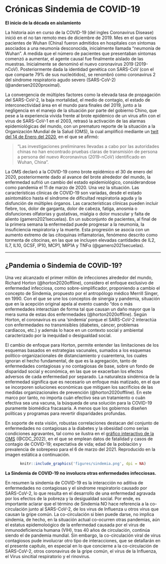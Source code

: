 # Crónicas Sindemia de COVID-19 {#covid}

**El inicio de la década en aislamiento**

La historia aún en curso de la COVID-19 (del ingles Coronavirus Disease) inició en el no tan remoto mes de diciembre de 2019. Mes en el que varios pacientes de Wuhan (China) fueron admitidos en hospitales con síntomas asociados a una neumonía desconocida, inicialmente llamada "neumonía de Wuhan". A medida que el número de pacientes que presentaban síntomas comenzó a aumentar, el agente causal fue finalmente aislado de las muestras. Inicialmente se denominó el nuevo coronavirus 2019 (2019-nCoV). Posteriormente dada la identidad genética con SARS-CoV (con el que comparte 79% de sus nucleótidos), se renombró como  coronavirus 2 del síndrome respiratorio agudo severo (SARS-CoV-2) (@andersen2020proximal). 

La convergencia de múltiples factores como la elevada tasa de propagación del SARS-CoV-2, la baja mortalidad, el medio de contagio, el estado de interconectividad área en el mundo para finales del 2019, junto a la negligencia en el manejo de la situación por parte del gobierno Chino, que pese a la experiencia vivida frente al brote epidémico de un virus afín con el virus de SARS-CoV-1 en el 2003, retrasó la activación de las alarmas epidemiológicas del mundo, con un prematuro reporte de la situación a la Organización Mundial de la Salud (OMS), la cual amplificó mediante un [twit del 14 de Enero del 2020](https://twitter.com/WHO/status/1217043229427761152), en el que se  afirmó:

> "Las investigaciones preliminares llevadas a cabo por las autoridades chinas no han encontrado pruebas claras de transmisión de persona a persona del nuevo #coronavirus (2019-nCoV) identificado en Wuhan, China". 

La OMS declaró a la COVID-19 como brote epidémico el 30 de enero del 2020, posteriormente dado al avance del brote alrededor del mundo, la enfermedad sufrió un cambio del estado epidemiológico, considerandose como pandemia el 11 de marzo de 2020. Una vez la situación. Las características clínicas de COVID-19 son variadas, desde el estado asintomático hasta el síndrome de dificultad respiratoria aguda y la disfunción de múltiples órganos. Las características clínicas pueden incluir fiebre, tos, dolor de garganta, dolor de cabeza, fatiga, anosmia o disfunciones olfatorias y gustativas, mialgia o dolor muscular y falta de aliento (gamero2021secuelas). En un subconjunto de pacientes, al final de la primera semana la enfermedad puede progresar a la neumonía, la insuficiencia respiratoria y la muerte. Esta progresión se asocia con un aumento extremo de las citoquinas inflamatorias, fenómeno descrito como tormenta de citocinas, en las que se incluyen elevadas cantidades de IL2, IL7, IL10, GCSF, IP10, MCP1, MIP1A y TNFα (@gamero2021secuelas).

--------------------
## ¿Pandemia o Sindemia de COVID-19? {#panosin}

Una vez alcanzado el primer millón de infecciones alrededor del mundo, Richard Horton (@horton2020offline), considero el enfoque exclusivo de enfermedad infecciosa, como sobre-simplificador, proponiendo a cambio el concepto de Sindemia, propuesto por el antropólogo médico Merrill Singer, en 1990. Con el que se une los conceptos de sinergia y pandemia, situación que en la acepción original apela al evento cuando "dos o más enfermedades interactúan de forma tal que causan un daño mayor que la mera suma de estas dos enfermedades (@horton2020offline). Según Horton, el coronavirus es una 'sindemia' porque el SARS-CoV-2 interactúa con enfermedades no transmisibles (diabetes, cáncer, problemas cardiacos, etc.) y además lo hace en un contexto social y ambiental caracterizado por la inequidad o desigualdad social. 

El cambio de enfoque para Horton, permite entender las limitaciones de los esquemas basados en estrategias vacunales, sumados a los esquemas político-organizacionales de distanciamiento y cuarentena, los cuales ignoran el hecho fundamental, de que es la agregación, tanto de enfermedades contagiosas y no contagiosas de base, sobre un fondo de disparidad social y económica, en las que se exacerban los efectos adversos de cada enfermedad por separado. La naturaleza sindémica de la enfermedad significa que es necesario un enfoque más matizado, en el que se incorporen soluciones económicas que mitiguen los sacrificios de las medidas organizacionales de prevención (@horton2020offline). En este marco por tanto, no importa cuán efectivo sea un tratamiento o cuán efectiva sea una vacuna, la búsqueda de una solución para la COVID-19 puramente biomédica fracasaría. A menos que los gobiernos diseñen políticas y programas para revertir disparidades profundas. 

En soporte de esta visión,  robustas correlaciones destacan del conjunto de enfermedades no contagiosas a la diabetes y la obesidad como serias condiciones agravantes, tal como se ilustra en el [gráfico interactivo de la OMS](https://public.flourish.studio/visualisation/5483097/) (@CDC_2022), en el que se emplean datos de fatalidad y casos de contagio de COVID-19; expectativa de vida; edad de la población y prevalencia de sobrepeso para el 6 de marzo del 2021. Reproducido en la imagen estática a continuación. 

<center>
```r
knitr::include_graphics('figures/sindemia.png', dpi = NA)
```
</center>

**La Sindemia de COVID-19 no involucra otras enfermedades infecciosas.**

En resumen la sindemia de COVID-19 es la interacción no aditiva de enfermedades no contagiosas y el sindrome respiratorio causado por SARS-CoV-2, lo que resulta en el desarrollo de una enfermedad agravada por los efectos de la pobreza y la desigualdad social. Por ende, es importante aclarar que el término de Sindemia NO hace referencia a la co-circulación junto al SARS-CoV-2, de los virus de Influenza u otros virus que causan la gripe común. La co-circulación si bien puede darse, no implica sindemia, de hecho, en la situación actual co-ocurren otras pandemias, aún el estatus epidemoloógico de la enfermedad causada por el virus de inmunodeficiencia humana (VIH), tras 40 años de circulación, continúa siendo el de pandemia mundial. Sin embargo, la co-circulación viral de virus contagiosos pude involucrar otro tipo de interacciones, que se detallarán en el presente capítulo, en especial en lo que concierne a la co-circulación de SARS-CoV-2, otros coronavirus de la gripe común, el virus de la Influenza, el Virus sincitial respiratorio y el rinovirus.
